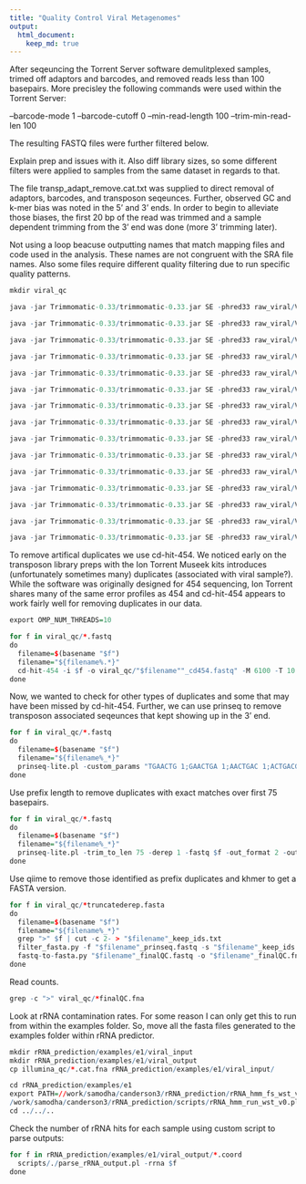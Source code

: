 ```yaml
---
title: "Quality Control Viral Metagenomes"
output:
  html_document:
    keep_md: true
---
```


After seqeuncing the Torrent Server software demulitplexed samples, trimed off adaptors and barcodes, and removed reads less than 100 basepairs. More precisley the following commands were used within the Torrent Server:

--barcode-mode 1 --barcode-cutoff 0 --min-read-length 100 --trim-min-read-len 100

The resulting FASTQ files were further filtered below.

Explain prep and issues with it. Also diff library sizes, so some different filters were applied to samples from the same dataset in regards to that.

The file transp_adapt_remove.cat.txt was supplied to direct removal of adaptors, barcodes, and transposon seqeunces. Further, observed GC and k-mer bias was noted in the 5' and 3' ends.  In order to begin to alleviate those biases, the first 20 bp of the read was trimmed and a sample dependent trimming from the 3' end was done (more 3' trimming later).

Not using a loop beacuse outputting names that match mapping files and code used in the analysis. These names are not congruent with the SRA file names. Also some files require different quality filtering due to run specific quality patterns.

```r
mkdir viral_qc

java -jar Trimmomatic-0.33/trimmomatic-0.33.jar SE -phred33 raw_viral/V1.fastq viral_qc/V1_trimm.fastq ILLUMINACLIP:transp_adapt_remove.cat.txt:2:20:10 CROP:175 MINLEN:75

java -jar Trimmomatic-0.33/trimmomatic-0.33.jar SE -phred33 raw_viral/V2.fastq viral_qc/V2_trimm.fastq ILLUMINACLIP:transp_adapt_remove.cat.txt:2:20:10 CROP:175 MINLEN:75

java -jar Trimmomatic-0.33/trimmomatic-0.33.jar SE -phred33 raw_viral/V3.fastq viral_qc/V3_trimm.fastq ILLUMINACLIP:transp_adapt_remove.cat.txt:2:20:10 CROP:175 MINLEN:75

java -jar Trimmomatic-0.33/trimmomatic-0.33.jar SE -phred33 raw_viral/V4.fastq viral_qc/V4_trimm.fastq ILLUMINACLIP:transp_adapt_remove.cat.txt:2:20:10 CROP:175 MINLEN:75

java -jar Trimmomatic-0.33/trimmomatic-0.33.jar SE -phred33 raw_viral/V5.fastq viral_qc/V5_trimm.fastq ILLUMINACLIP:transp_adapt_remove.cat.txt:2:20:10 CROP:100 MINLEN:75

java -jar Trimmomatic-0.33/trimmomatic-0.33.jar SE -phred33 raw_viral/V6.fastq viral_qc/V6_trimm.fastq ILLUMINACLIP:transp_adapt_remove.cat.txt:2:20:10 CROP:175 MINLEN:75

java -jar Trimmomatic-0.33/trimmomatic-0.33.jar SE -phred33 raw_viral/V7.fastq viral_qc/V7_trimm.fastq ILLUMINACLIP:transp_adapt_remove.cat.txt:2:20:10 CROP:175 MINLEN:75

java -jar Trimmomatic-0.33/trimmomatic-0.33.jar SE -phred33 raw_viral/V8.fastq viral_qc/V8_trimm.fastq ILLUMINACLIP:transp_adapt_remove.cat.txt:2:20:10 CROP:175 MINLEN:75

java -jar Trimmomatic-0.33/trimmomatic-0.33.jar SE -phred33 raw_viral/V9.fastq viral_qc/V9_trimm.fastq ILLUMINACLIP:transp_adapt_remove.cat.txt:2:20:10 CROP:175 MINLEN:75

java -jar Trimmomatic-0.33/trimmomatic-0.33.jar SE -phred33 raw_viral/V10.fastq viral_qc/V10_trimm.fastq ILLUMINACLIP:transp_adapt_remove.cat.txt:2:20:10 CROP:175 MINLEN:75

java -jar Trimmomatic-0.33/trimmomatic-0.33.jar SE -phred33 raw_viral/V11.fastq viral_qc/V11_trimm.fastq ILLUMINACLIP:transp_adapt_remove.cat.txt:2:20:10 CROP:175 MINLEN:75

java -jar Trimmomatic-0.33/trimmomatic-0.33.jar SE -phred33 raw_viral/V12.fastq viral_qc/V12_trimm.fastq ILLUMINACLIP:transp_adapt_remove.cat.txt:2:20:10 CROP:175 MINLEN:75

java -jar Trimmomatic-0.33/trimmomatic-0.33.jar SE -phred33 raw_viral/V13.fastq viral_qc/V13_trimm.fastq ILLUMINACLIP:transp_adapt_remove.cat.txt:2:20:10 CROP:175 MINLEN:75

java -jar Trimmomatic-0.33/trimmomatic-0.33.jar SE -phred33 raw_viral/V14.fastq viral_qc/V14_trimm.fastq ILLUMINACLIP:transp_adapt_remove.cat.txt:2:20:10 CROP:175 MINLEN:75

java -jar Trimmomatic-0.33/trimmomatic-0.33.jar SE -phred33 raw_viral/V15.fastq viral_qc/V15_trimm.fastq ILLUMINACLIP:transp_adapt_remove.cat.txt:2:20:10 CROP:175 MINLEN:75
```

To remove artifical duplicates we use cd-hit-454.  We noticed early on the transposon library preps with the Ion Torrent Museek kits introduces (unfortunately sometimes many) duplicates (associated with viral sample?). While the software was originally designed for 454 sequencing, Ion Torrent shares many of the same error profiles as 454 and cd-hit-454 appears to work fairly well for removing duplicates in our data.

```r
export OMP_NUM_THREADS=10

for f in viral_qc/*.fastq
do
  filename=$(basename "$f")
  filename="${filename%.*}"
  cd-hit-454 -i $f -o viral_qc/"$filename""_cd454.fastq" -M 6100 -T 10
done
```

Now, we wanted to check for other types of duplicates and some that may have been missed by cd-hit-454. Further, we can use prinseq to remove transposon associated seqeunces that kept showing up in the 3' end.

```r
for f in viral_qc/*.fastq
do
  filename=$(basename "$f")
  filename="${filename%_*}"
  prinseq-lite.pl -custom_params "TGAACTG 1;GAACTGA 1;AACTGAC 1;ACTGACG 1;CTGACGC 1;TGACGCA 1;GACGCAC 1;ACGCACG 1;CGCACGA 1;GCACGAA 1;" -derep 14 -lc_method dust -lc_threshold 7 -fastq $f -out_format 3 -out_good viral_qc/"$filename""_prinseq"
done
```

Use prefix length to remove duplicates with exact matches over first 75 basepairs.

```r
for f in viral_qc/*.fastq
do
  filename=$(basename "$f")
  filename="${filename%_*}"
  prinseq-lite.pl -trim_to_len 75 -derep 1 -fastq $f -out_format 2 -out_good viral_qc/"$filename""_truncatederep"
done
```

Use qiime to remove those identified as prefix duplicates and khmer to get a FASTA version.

```r
for f in viral_qc/*truncatederep.fasta
do
  filename=$(basename "$f")
  filename="${filename%_*}"
  grep ">" $f | cut -c 2- > "$filename"_keep_ids.txt
  filter_fasta.py -f "$filename"_prinseq.fastq -s "$filename"_keep_ids.txt -o "$filename"_finalQC.fastq
  fastq-to-fasta.py "$filename"_finalQC.fastq -o "$filename"_finalQC.fna
done
```

Read counts.

```r
grep -c ">" viral_qc/*finalQC.fna
```

Look at rRNA contamination rates. For some reason I can only get this to run from within the examples folder.  So, move all the fasta files generated to the examples folder within rRNA predictor.

```r
mkdir rRNA_prediction/examples/e1/viral_input
mkdir rRNA_prediction/examples/e1/viral_output
cp illumina_qc/*.cat.fna rRNA_prediction/examples/e1/viral_input/

cd rRNA_prediction/examples/e1
export PATH=//work/samodha/canderson3/rRNA_prediction/rRNA_hmm_fs_wst_v0:$PATH
/work/samodha/canderson3/rRNA_prediction/scripts/rRNA_hmm_run_wst_v0.pl  viral_input viral_output
cd ../../..
```

Check the number of rRNA hits for each sample using custom script to parse outputs:

```r
for f in rRNA_prediction/examples/e1/viral_output/*.coord
  scripts/./parse_rRNA_output.pl -rrna $f
done
```